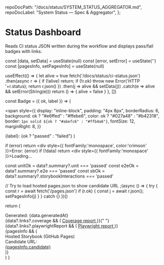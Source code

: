 
  repoDocPath: "/docs/status/SYSTEM_STATUS_AGGREGATOR.md",
  repoDocLabel: "System Status — Spec & Aggregator",
};

# Status Dashboard

Reads CI status JSON written during the workflow and displays pass/fail badges with links.

<Meta title="Docs/Status Dashboard" />

  const [data, setData] = useState(null)
  const [error, setError] = useState('')
  const [pagesInfo, setPagesInfo] = useState<any>(null)

useEffect(() => {
let alive = true
fetch('/docs/status/ci-status.json')
.then(async r => { if (!alive) return; if (!r.ok) throw new Error('HTTP '+r.status); return r.json() })
.then(j => alive && setData(j))
.catch(e => alive && setError(String(e)))
return () => { alive = false }
}, [])

const Badge = ({ ok, label }) => (

<span
  style={{
    display: "inline-block",
    padding: "4px 8px",
    borderRadius: 6,
    background: ok ? "#e6ffed" : "#ffebe6",
    color: ok ? "#027a48" : "#b42318",
    border: `1px solid ${ok ? "#abefc6" : "#ffb4a6"}`,
    fontSize: 12,
    marginRight: 8,
  }}
>
  {label}: {ok ? "passed" : "failed"}
</span>
)

if (error) return <div style={{ fontFamily:'monospace', color:'crimson' }}>Error: {error}</div>
if (!data) return <div style={{ fontFamily:'monospace' }}>Loading…</div>

const unitOk = data?.summary?.unit === 'passed'
const e2eOk = data?.summary?.e2e === 'passed'
const sbOk = data?.summary?.storybookInteractions === 'passed'

// Try to load hosted pages.json to show candidate URL
;(async () => {
try {
const r = await fetch('/pages.json')
if (r.ok) {
const j = await r.json(); setPagesInfo(j)
}
} catch {}
})()

return (

<div style={{ maxWidth: 900 }}>
  <div style={{ marginBottom: 12 }}>
    <Badge ok={unitOk} label="Unit" />
    <Badge ok={e2eOk} label="E2E" />
    <Badge ok={sbOk} label="Storybook" />
  </div>
  <div style={{ fontSize: 12, color: "#444" }}>Generated: {data.generatedAt}</div>
  <div style={{ marginTop: 12 }}>
    {data?.links?.coverage && (
      <a href={data.links.coverage} target="_blank" rel="noreferrer">
        Coverage report
      </a>
    )}{" "}
    {data?.links?.playwrightReport && (
      <a href={data.links.playwrightReport} target="_blank" rel="noreferrer">
        Playwright report
      </a>
    )}
  </div>
  {pagesInfo && (
    <div style={{ marginTop: 12, padding: 8, border: "1px solid #eee", borderRadius: 8 }}>
      <div style={{ fontWeight: 600, marginBottom: 6 }}>Hosted Storybook (GitHub Pages)</div>
      <div style={{ fontSize: 12, color: "#444" }}>Candidate URL:</div>
      <div>
        <a href={pagesInfo.candidate} target="_blank" rel="noreferrer">
          {pagesInfo.candidate}
        </a>
      </div>
    </div>
  )}
</div>
) }

<Canvas>
  <StatusView />
</Canvas>
